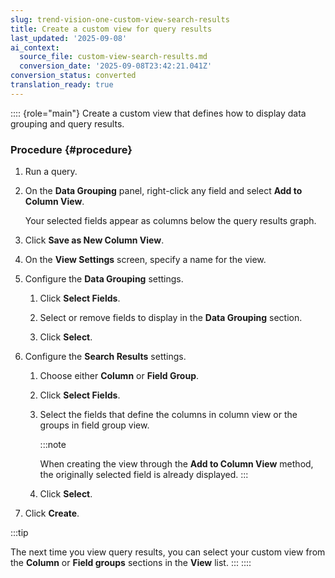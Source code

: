 ```yaml
---
slug: trend-vision-one-custom-view-search-results
title: Create a custom view for query results
last_updated: '2025-09-08'
ai_context:
  source_file: custom-view-search-results.md
  conversion_date: '2025-09-08T23:42:21.041Z'
conversion_status: converted
translation_ready: true
---
```


:::: {role="main"}
Create a custom view that defines how to display data grouping and query results.

### Procedure {#procedure}

1.  Run a query.

2.  On the **Data Grouping** panel, right-click any field and select **Add to Column View**.

    Your selected fields appear as columns below the query results graph.

3.  Click **Save as New Column View**.

4.  On the **View Settings** screen, specify a name for the view.

5.  Configure the **Data Grouping** settings.

    1.  Click **Select Fields**.

    2.  Select or remove fields to display in the **Data Grouping** section.

    3.  Click **Select**.

6.  Configure the **Search Results** settings.

    1.  Choose either **Column** or **Field Group**.

    2.  Click **Select Fields**.

    3.  Select the fields that define the columns in column view or the groups in field group view.

        :::note

        When creating the view through the **Add to Column View** method, the originally selected field is already displayed.
        :::

    4.  Click **Select**.

7.  Click **Create**.

:::tip

The next time you view query results, you can select your custom view from the **Column** or **Field groups** sections in the **View** list.
:::
::::
